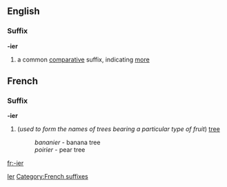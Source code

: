 ==English==

===Suffix===
'''-ier'''
# a common [[comparative]] suffix, indicating [[more]]

==French==
===Suffix===
'''-ier'''

#(''used to form the names of trees bearing a particular type of fruit'') [[tree]]
#:''bananier'' - banana tree
#:''poirier'' - pear tree

[[fr:-ier]]
[[Category:English suffixes|Ier]]
[[Category:French suffixes]]